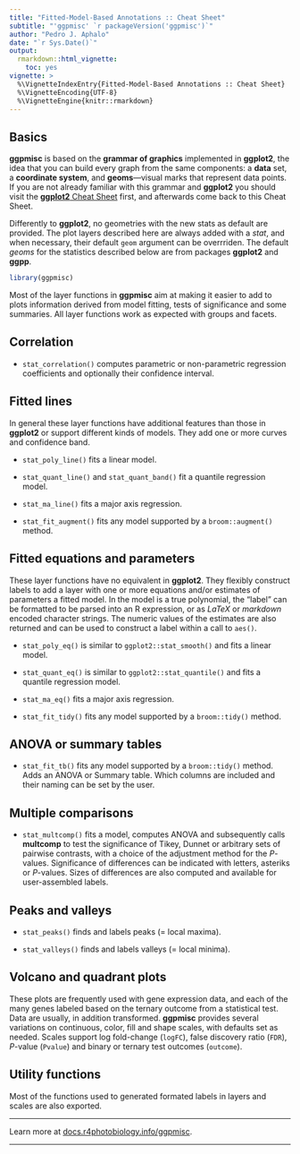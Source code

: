 ```yaml
---
title: "Fitted-Model-Based Annotations :: Cheat Sheet"
subtitle: "'ggpmisc' `r packageVersion('ggpmisc')`"
author: "Pedro J. Aphalo"
date: "`r Sys.Date()`"
output: 
  rmarkdown::html_vignette:
    toc: yes
vignette: >
  %\VignetteIndexEntry{Fitted-Model-Based Annotations :: Cheat Sheet}
  %\VignetteEncoding{UTF-8}
  %\VignetteEngine{knitr::rmarkdown}
---
```


## Basics

**ggpmisc** is based on the **grammar of graphics** implemented in **ggplot2**, the idea that you can build every graph from the same components: a **data** set, a **coordinate system**, and **geoms**---visual marks that represent data points. If you are not already familiar with this grammar and **ggplot2** you should visit the [**ggplot2** Cheat Sheet](https://rstudio.github.io/cheatsheets/html/data-visualization.html) first, and afterwards come back to this Cheat Sheet.

Differently to **ggplot2**, no geometries with the new stats as default are provided. The plot layers described here are always added with a _stat_, and when necessary, their default `geom` argument can be overrriden. The default _geoms_ for the statistics described below are from packages **ggplot2** and **ggpp**.

```r
library(ggpmisc)
```

Most of the layer functions in **ggpmisc** aim at making it easier to add to plots information derived from model fitting, tests of significance and some summaries. All layer functions work as expected with groups and facets. 

## Correlation

* `stat_correlation()` computes parametric or non-parametric regression coefficients and optionally their confidence interval.

## Fitted lines

In general these layer functions have additional features than those in **ggplot2** or support different kinds of models. They add one or more curves and confidence band.

* `stat_poly_line()` fits a linear model.

* `stat_quant_line()` and `stat_quant_band()` fit a quantile regression model.

* `stat_ma_line()` fits a major axis regression.

* `stat_fit_augment()` fits any model supported by a `broom::augment()` method.

## Fitted equations and parameters

These layer functions have no equivalent in **ggplot2**. They flexibly construct labels to add a layer with one or more equations and/or estimates of parameters a fitted model. In the model is a true polynomial, the "label" can be formatted to be parsed into an R expression, or as $LaTeX$ or $markdown$ encoded character strings. The numeric values of the estimates are also returned and can be used to construct a label within a call to `aes()`.

* `stat_poly_eq()` is similar to `ggplot2::stat_smooth()` and fits a linear model.

* `stat_quant_eq()` is similar to `ggplot2::stat_quantile()` and fits a quantile regression model.

* `stat_ma_eq()` fits a major axis regression.

* `stat_fit_tidy()` fits any model supported by a `broom::tidy()` method.

## ANOVA or summary tables

* `stat_fit_tb()` fits any model supported by a `broom::tidy()` method. Adds an ANOVA or Summary table. Which columns are included and their naming can be set by the user.

## Multiple comparisons

* `stat_multcomp()` fits a model, computes ANOVA and subsequently calls **multcomp** to test the significance of Tikey, Dunnet or arbitrary sets of pairwise contrasts, with a choice of the adjustment method for the _P_-values. Significance of differences can be indicated with letters, asteriks or _P_-values. Sizes of differences are also computed and available for user-assembled labels. 

## Peaks and valleys

* `stat_peaks()` finds and labels peaks (= local maxima).

* `stat_valleys()` finds and labels valleys (= local minima).

## Volcano and quadrant plots

These plots are frequently used with gene expression data, and each of the many genes labeled based on the ternary outcome from a statistical test. Data are usually, in addition transformed. **ggpmisc** provides several variations on continuous, color, fill and shape scales, with defaults set as needed. Scales support log fold-change (`logFC`),
false discovery ratio (`FDR`), _P_-value (`Pvalue`) and binary or ternary test outcomes (`outcome`).

## Utility functions

Most of the functions used to generated formated labels in layers and scales are also exported.

------------------------------------------------------------------------

Learn more at [docs.r4photobiology.info/ggpmisc](https://docs.r4photobiology.info/ggpmisc).

------------------------------------------------------------------------
